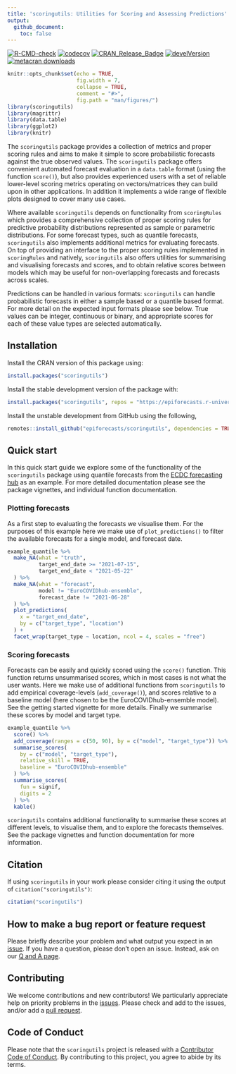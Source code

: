```yaml
---
title: 'scoringutils: Utilities for Scoring and Assessing Predictions'
output:
  github_document:
    toc: false
---
```


<!-- badges: start -->
[![R-CMD-check](https://github.com/epiforecasts/scoringutils/actions/workflows/R-CMD-check.yaml/badge.svg)](https://github.com/epiforecasts/scoringutils/actions/workflows/R-CMD-check.yaml)
[![codecov](https://app.codecov.io/gh/epiforecasts/scoringutilsbranch/master/graphs/badge.svg)](https://app.codecov.io/gh/epiforecasts/scoringutils) 
[![CRAN\_Release\_Badge](https://www.r-pkg.org/badges/version-ago/scoringutils)](https://CRAN.R-project.org/package=scoringutils)
[![develVersion](https://img.shields.io/badge/devel%20version-1.1.0-green.svg?style=flat)](https://github.com/epiforecasts/scoringutils)
[![metacran
downloads](http://cranlogs.r-pkg.org/badges/grand-total/scoringutils)](https://cran.r-project.org/package=scoringutils)
<!-- badges: end -->


```r
knitr::opts_chunk$set(echo = TRUE,
                      fig.width = 7,
                      collapse = TRUE,
                      comment = "#>",
                      fig.path = "man/figures/")
library(scoringutils)
library(magrittr)
library(data.table)
library(ggplot2)
library(knitr)
```

The `scoringutils` package provides a collection of metrics and proper scoring rules and aims to make it simple to score probabilistic forecasts against the true observed values. The `scoringutils` package offers convenient automated forecast evaluation in a `data.table` format (using the function `score()`), but also provides experienced users with a set of reliable lower-level scoring metrics operating on vectors/matrices they can build upon in other applications. In addition it implements a wide range of flexible plots designed to cover many use cases.

Where available `scoringutils` depends on functionality from `scoringRules` which provides a comprehensive collection of proper scoring rules for predictive probability distributions represented as sample or parametric distributions. For some forecast types, such as quantile forecasts, `scoringutils` also implements additional metrics for evaluating forecasts. On top of providing an interface to the proper scoring rules implemented in `scoringRules` and natively, `scoringutils` also offers utilities for summarising and visualising forecasts and scores, and to obtain relative scores between models which may be useful for non-overlapping forecasts and forecasts across scales. 

Predictions can be handled in various formats: `scoringutils` can handle probabilistic forecasts in either a sample based or a quantile based format. For more detail on the expected input formats please see below. True values can be integer, continuous or binary, and appropriate scores for each of these value types are selected automatically.

## Installation

Install the CRAN version of this package using:

```r
install.packages("scoringutils")
```

Install the stable development version of the package with:

```r
install.packages("scoringutils", repos = "https://epiforecasts.r-universe.dev")
```

Install the unstable development from GitHub using the following, 

```r
remotes::install_github("epiforecasts/scoringutils", dependencies = TRUE)
```

## Quick start

In this quick start guide we explore some of the functionality of the `scoringutils` package using quantile forecasts from the [ECDC forecasting hub](https://covid19forecasthub.eu/) as an example. For more detailed documentation please see the package vignettes, and individual function documentation.

### Plotting forecasts

As a first step to evaluating the forecasts we visualise them. For the purposes of this example here we make use of `plot_predictions()` to filter the available forecasts for a single model, and forecast date.

```r
example_quantile %>%
  make_NA(what = "truth", 
          target_end_date >= "2021-07-15", 
          target_end_date < "2021-05-22"
  ) %>%
  make_NA(what = "forecast",
          model != "EuroCOVIDhub-ensemble", 
          forecast_date != "2021-06-28"
  ) %>%
  plot_predictions(
    x = "target_end_date",
    by = c("target_type", "location")
  ) +
  facet_wrap(target_type ~ location, ncol = 4, scales = "free") 
```

### Scoring forecasts

Forecasts can be easily and quickly scored using the `score()` function. This function returns unsummarised scores, which in most cases is not what the user wants. Here we make use of additional functions from `scoringutils` to add empirical coverage-levels (`add_coverage()`), and scores relative to a baseline model (here chosen to be the EuroCOVIDhub-ensemble model). See the getting started vignette for more details. Finally we summarise these scores by model and target type.

```r
example_quantile %>%
  score() %>%
  add_coverage(ranges = c(50, 90), by = c("model", "target_type")) %>%
  summarise_scores(
    by = c("model", "target_type"),
    relative_skill = TRUE,
    baseline = "EuroCOVIDhub-ensemble"
  ) %>%
  summarise_scores(
    fun = signif, 
    digits = 2
  ) %>%
  kable()
```

`scoringutils` contains additional functionality to summarise these scores at different levels, to visualise them, and to explore the forecasts themselves. See the package vignettes and function documentation for more information.

## Citation

If using `scoringutils` in your work please consider citing it using the output of `citation("scoringutils")`:

```r
citation("scoringutils")
```

## How to make a bug report or feature request

Please briefly describe your problem and what output you expect in an [issue](https://github.com/epiforecasts/scoringutils/issues). If you have a question, please don't open an issue. Instead, ask on our [Q and A page](https://github.com/epiforecasts/scoringutils/discussions/categories/q-a).

## Contributing

We welcome contributions and new contributors! We particularly appreciate help on priority problems in the [issues](https://github.com/epiforecasts/scoringutils/issues). Please check and add to the issues, and/or add a [pull request](https://github.com/epiforecasts/scoringutils/pulls).

## Code of Conduct
  
Please note that the `scoringutils` project is released with a [Contributor Code of Conduct](https://epiforecasts.io/scoringutils/CODE_OF_CONDUCT.html). By contributing to this project, you agree to abide by its terms.

